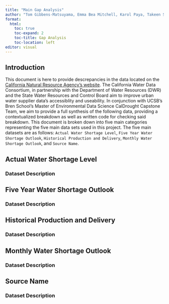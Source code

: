 ```yaml
---
title: "Main Gap Analysis"
author: "Tom Gibbens-Matsuyama, Emma Bea Mitchell, Karol Paya, Takeen Shamloo"
format:
  html: 
    toc: true
    toc-expand: 2
    toc-title: Gap Analysis 
    toc-location: left
editor: visual
---
```


## Introduction
This document is here to provide descrepancies in the data located on the [California Natural Resource Agency's website](https://data.cnra.ca.gov/dataset/urban-water-data-drought). The California Water Data Consortium, in partnership with the Department of Water Resources (DWR) and the State Water Resources and Control Board aim to improve urban water supplier data's accessiblity and useability. In conjunction with UCSB's Bren School's Master of Environmental Data Science CalDrought Capstone Team, we aim to provide a full synthesis of the following data, providing a contextualized breakdown as well as written code for checking said breakdown. This document is broken down into five main categories representing the five main data sets used in this project. The five main datasets are as follows: `Actual Water Shortage Level`, `Five Year Water Shortage Outlook`, `Historical Production and Delivery`, `Monthly Water Shortage Outlook`, and `Source Name`. 




## Actual Water Shortage Level

### Dataset Description




## Five Year Water Shortage Outlook

### Dataset Description




## Historical Production and Delivery

### Dataset Description




## Monthly Water Shortage Outlook

### Dataset Description




## Source Name 

### Dataset Description

